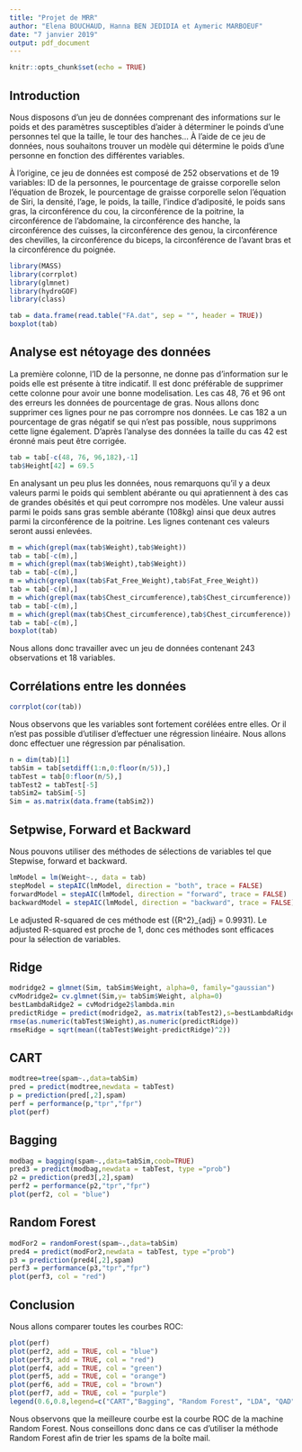 ```yaml
---
title: "Projet de MRR"
author: "Elena BOUCHAUD, Hanna BEN JEDIDIA et Aymeric MARBOEUF"
date: "7 janvier 2019"
output: pdf_document
---
```


```r
knitr::opts_chunk$set(echo = TRUE)
```

## Introduction

Nous disposons d'un jeu de données comprenant des informations sur le poids et des paramètres susceptibles d'aider à déterminer le poinds d'une personnes tel que la taille, le tour des hanches... À l'aide de ce jeu de données, nous souhaitons trouver un modèle qui détermine le poids d'une personne en fonction des différentes variables.

À l'origine, ce jeu de données est composé de 252 observations et de 19 variables: ID de la personnes, le pourcentage de graisse corporelle selon l'équation de Brozek, le pourcentage de graisse corporelle selon l'équation de Siri, la densité, l'age, le poids, la taille, l'indice d'adiposité, le poids sans gras, la circonférence du cou, la circonférence de la poitrine, la circonférence de l'abdomaine, la circonférence des hanche, la circonférence des cuisses, la circonférence des genou, la circonférence des chevilles, la circonférence du biceps, la circonférence de l'avant bras et la circonférence du poignée.

```r
library(MASS)
library(corrplot)
library(glmnet)
library(hydroGOF)
library(class)

tab = data.frame(read.table("FA.dat", sep = "", header = TRUE))
boxplot(tab)
```

## Analyse est nétoyage des données

La première colonne, l'ID de la personne, ne donne pas d'information sur le poids elle est présente à titre indicatif. Il est donc préférable de supprimer cette colonne pour avoir une bonne modelisation.
Les cas 48, 76 et 96 ont des erreurs les données de pourcentage de gras. Nous allons donc supprimer ces lignes pour ne pas corrompre nos données. Le cas 182 a un pourcentage de gras négatif se qui n'est pas possible, nous supprimons cette ligne également. D'après l'analyse des données la taille du cas 42 est éronné mais peut être corrigée.

```r
tab = tab[-c(48, 76, 96,182),-1]
tab$Height[42] = 69.5
```

En analysant un peu plus les données, nous remarquons qu'il y a deux valeurs parmi le poids qui semblent abérante ou qui apratiennent à des cas de grandes obésités et qui peut corrompre nos modèles. Une valeur aussi parmi le poids sans gras semble abérante (108kg) ainsi que deux autres parmi la circonférence de la poitrine. Les lignes contenant ces valeurs seront aussi enlevées.

```r
m = which(grepl(max(tab$Weight),tab$Weight))
tab = tab[-c(m),]
m = which(grepl(max(tab$Weight),tab$Weight))
tab = tab[-c(m),]
m = which(grepl(max(tab$Fat_Free_Weight),tab$Fat_Free_Weight))
tab = tab[-c(m),]
m = which(grepl(max(tab$Chest_circumference),tab$Chest_circumference))
tab = tab[-c(m),]
m = which(grepl(max(tab$Chest_circumference),tab$Chest_circumference))
tab = tab[-c(m),]
boxplot(tab)
```

Nous allons donc travailler avec un jeu de données contenant 243 observations et 18 variables.

## Corrélations entre les données

```r
corrplot(cor(tab))
```
Nous observons que les variables sont fortement corélées entre elles. Or il n'est pas possible d'utiliser d'effectuer une régression linéaire. Nous allons donc effectuer une régression par pénalisation.

```r
n = dim(tab)[1]
tabSim = tab[setdiff(1:n,0:floor(n/5)),] 
tabTest = tab[0:floor(n/5),]
tabTest2 = tabTest[-5]
tabSim2= tabSim[-5]
Sim = as.matrix(data.frame(tabSim2))
```

## Setpwise, Forward et Backward

Nous pouvons utiliser des méthodes de sélections de variables tel que Stepwise, forward et backward.

```r
lmModel = lm(Weight~., data = tab)
stepModel = stepAIC(lmModel, direction = "both", trace = FALSE)
forwardModel = stepAIC(lmModel, direction = "forward", trace = FALSE)
backwardModel = stepAIC(lmModel, direction = "backward", trace = FALSE)
```

Le adjusted R-squared de ces méthode est  \({R^2}_{adj} = 0.9931\). Le adjusted R-squared est proche de 1, donc ces méthodes sont efficaces pour la sélection de variables.

## Ridge



```r
modridge2 = glmnet(Sim, tabSim$Weight, alpha=0, family="gaussian")
cvModridge2= cv.glmnet(Sim,y= tabSim$Weight, alpha=0)
bestLambdaRidge2 = cvModridge2$lambda.min
predictRidge = predict(modridge2, as.matrix(tabTest2),s=bestLambdaRidge2,type="class")
rmse(as.numeric(tabTest$Weight),as.numeric(predictRidge))
rmseRidge = sqrt(mean((tabTest$Weight-predictRidge)^2))
```

## CART

```r
modtree=tree(spam~.,data=tabSim)
pred = predict(modtree,newdata = tabTest)
p = prediction(pred[,2],spam)
perf = performance(p,"tpr","fpr")
plot(perf)
```

## Bagging

```r
modbag = bagging(spam~.,data=tabSim,coob=TRUE)
pred3 = predict(modbag,newdata = tabTest, type ="prob")
p2 = prediction(pred3[,2],spam)
perf2 = performance(p2,"tpr","fpr")
plot(perf2, col = "blue")
```

## Random Forest

```r
modFor2 = randomForest(spam~.,data=tabSim)
pred4 = predict(modFor2,newdata = tabTest, type ="prob")
p3 = prediction(pred4[,2],spam)
perf3 = performance(p3,"tpr","fpr")
plot(perf3, col = "red")
```

## Conclusion

Nous allons comparer toutes les courbes ROC:

```r
plot(perf)
plot(perf2, add = TRUE, col = "blue")
plot(perf3, add = TRUE, col = "red")
plot(perf4, add = TRUE, col = "green")
plot(perf5, add = TRUE, col = "orange")
plot(perf6, add = TRUE, col = "brown")
plot(perf7, add = TRUE, col = "purple")
legend(0.6,0.8,legend=c("CART","Bagging", "Random Forest", "LDA", "QAD", "Logistic Regression", "Bayes"), col=c("black","blue","red","green","orange","brown","purple"),lty=1, cex=0.8, ncol=1)
```

Nous observons que la meilleure courbe est la courbe ROC de la machine Random Forest. Nous conseillons donc dans ce cas d'utiliser la méthode Random Forest afin de trier les spams de la boîte mail.
